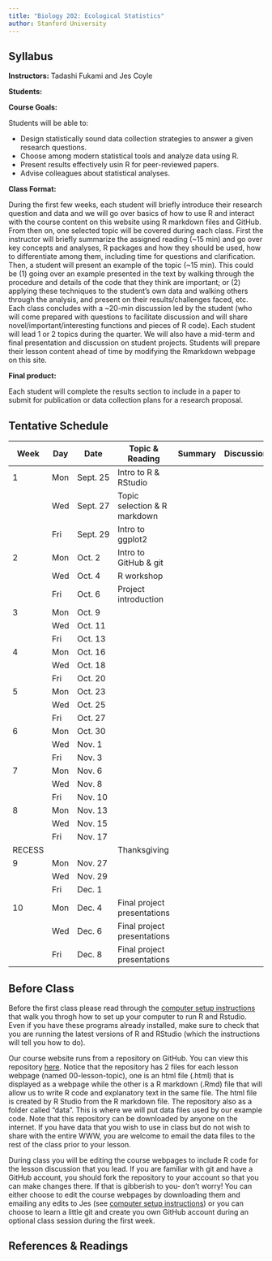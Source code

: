 ```yaml
---
title: "Biology 202: Ecological Statistics"
author: Stanford University
---
```


## Syllabus

**Instructors:** Tadashi Fukami and Jes Coyle

**Students:**

**Course Goals:**

Students will be able to:

  * Design statistically sound data collection strategies to answer a given research questions.
  * Choose among modern statistical tools and analyze data using R.
  * Present results effectively usin R for peer-reviewed papers.
  * Advise colleagues about statistical analyses.
  
**Class Format:**

During the first few weeks, each student will briefly introduce their research question and data and we will go over basics of how to use R and interact with the course content on this website using R markdown files and GitHub. From then on, one selected topic will be covered during each class. First the instructor will briefly summarize the assigned reading (~15 min) and go over key concepts and analyses, R packages and how they should be used, how to differentiate among them, including time for questions and clarification. Then, a student will present an example of the topic (~15 min). This could be (1) going over an example presented in the text by walking through the procedure and details of the code that they think are important; or (2) applying these techniques to the student's own data and walking others through the analysis, and present on their results/challenges faced, etc. Each class concludes with a ~20-min discussion led by the student (who will come prepared with questions to facilitate discussion and will share novel/important/interesting functions and pieces of R code). Each student will lead 1 or 2 topics during the quarter. We will also have a mid-term and final presentation and discussion on student projects. Students will prepare their lesson content ahead of time by modifying the Rmarkdown webpage on this site.

**Final product:**

Each student will complete the results section to include in a paper to submit for publication or data collection plans for a research proposal.


## Tentative Schedule

| Week | Day | Date     | Topic & Reading                 | Summary | Discussion |
|------|-----|----------|---------------------------------|---------|------------|
| 1    | Mon | Sept. 25 | Intro to R & RStudio            |         |            |
|      | Wed | Sept. 27 | Topic selection & R markdown    |         |            |
|      | Fri | Sept. 29 | Intro to ggplot2                |         |            |
| 2    | Mon | Oct. 2   | Intro to GitHub & git           |         |            |
|      | Wed | Oct. 4   | R workshop                      |         |            |
|      | Fri | Oct. 6   | Project introduction            |         |            |
| 3    | Mon | Oct. 9   |                                 |         |            |
|      | Wed | Oct. 11  |                                 |         |            |
|      | Fri | Oct. 13  |                                 |         |            |
| 4    | Mon | Oct. 16  |                                 |         |            |
|      | Wed | Oct. 18  |                                 |         |            |
|      | Fri | Oct. 20  |                                 |         |            |
| 5    | Mon | Oct. 23  |                                 |         |            |
|      | Wed | Oct. 25  |                                 |         |            |
|      | Fri | Oct. 27  |                                 |         |            |
| 6    | Mon | Oct. 30  |                                 |         |            |
|      | Wed | Nov. 1   |                                 |         |            |
|      | Fri | Nov. 3   |                                 |         |            |
| 7    | Mon | Nov. 6   |                                 |         |            |
|      | Wed | Nov. 8   |                                 |         |            |
|      | Fri | Nov. 10  |                                 |         |            |
| 8    | Mon | Nov. 13  |                                 |         |            |
|      | Wed | Nov. 15  |                                 |         |            |
|      | Fri | Nov. 17  |                                 |         |            |
|RECESS|     |          | Thanksgiving                    |         |            |
| 9    | Mon | Nov. 27  |                                 |         |            |
|      | Wed | Nov. 29  |                                 |         |            |
|      | Fri | Dec. 1   |                                 |         |            |
| 10   | Mon | Dec. 4   | Final project presentations     |         |            |
|      | Wed | Dec. 6   | Final project presentations     |         |            |
|      | Fri | Dec. 8   | Final project presentations     |         |            |


## Before Class 

Before the first class please read through the [computer setup instructions](00-computer-setup.html) that walk you throgh how to set up your computer to run R and Rstudio. Even if you have these programs already installed, make sure to check that you are running the latest versions of R and RStudio (which the instructions will tell you how to do). 

Our course website runs from a repository on GitHub. You can view this repository [here](https://github.com/jescoyle/BIO202). Notice that the repository has 2 files for each lesson webpage (named 00-lesson-topic), one is an html file (.html) that is displayed as a webpage while the other is a R markdown (.Rmd) file that will allow us to write R code and explanatory text in the same file. The html file is created by R Studio from the R markdown file. The repository also as a folder called "data". This is where we will put data files used by our example code. Note that this repository can be downloaded by anyone on the internet. If you have data that you wish to use in class but do not wish to share with the entire WWW, you are welcome to email the data files to the rest of the class prior to your lesson.

During class you will be editing the course webpages to include R code for the lesson discussion that you lead. If you are familiar with git and have a GitHub account, you should fork the repository to your account so that you can make changes there. If that is gibberish to you- don't worry! You can either choose to edit the course webpages by downloading them and emailing any edits to Jes (see [computer setup instructions](00-computer-setup.html)) or you can choose to learn a little git and create you own GitHub account during an optional class session during the first week. 



## References & Readings




